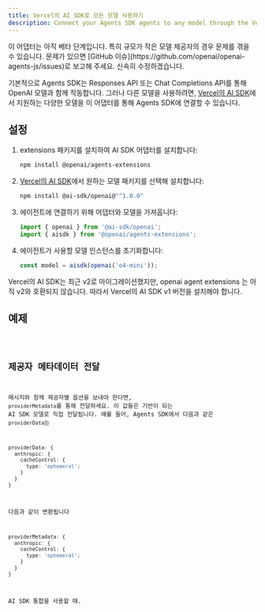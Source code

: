 ```yaml
---
title: Vercel의 AI SDK로 모든 모델 사용하기
description: Connect your Agents SDK agents to any model through the Vercel's AI SDK
---
```



<Aside type="caution">
  이 어댑터는 아직 베타 단계입니다. 특히 규모가 작은 모델 제공자의 경우 문제를
  겪을 수 있습니다. 문제가 있으면 [GitHub
  이슈](https://github.com/openai/openai-agents-js/issues)로 보고해 주세요.
  신속히 수정하겠습니다.
</Aside>

기본적으로 Agents SDK는 Responses API 또는 Chat Completions API를 통해 OpenAI 모델과 함께 작동합니다. 그러나 다른 모델을 사용하려면, [Vercel의 AI SDK](https://sdk.vercel.ai/)에서 지원하는 다양한 모델을 이 어댑터를 통해 Agents SDK에 연결할 수 있습니다.

## 설정

<Steps>

1. extensions 패키지를 설치하여 AI SDK 어댑터를 설치합니다:

   ```bash
   npm install @openai/agents-extensions
   ```

2. [Vercel의 AI SDK](https://sdk.vercel.ai/docs/models/overview)에서 원하는 모델 패키지를 선택해 설치합니다:

   ```bash
   npm install @ai-sdk/openai@"^1.0.0"
   ```

3. 에이전트에 연결하기 위해 어댑터와 모델을 가져옵니다:

   ```typescript
   import { openai } from '@ai-sdk/openai';
   import { aisdk } from '@openai/agents-extensions';
   ```

4. 에이전트가 사용할 모델 인스턴스를 초기화합니다:

   ```typescript
   const model = aisdk(openai('o4-mini'));
   ```

</Steps>

<Aside type="caution">
  Vercel의 AI SDK는 최근 v2로 마이그레이션했지만, openai agent extensions 는
  아직 v2와 호환되지 않습니다. 따라서 Vercel의 AI SDK v1 버전을 설치해야 합니다.
</Aside>

## 예제

<Code lang="typescript" code={aiSdkSetupExample} title="AI SDK 설정" />

## 제공자 메타데이터 전달

메시지와 함께 제공자별 옵션을 보내야 한다면, `providerMetadata`를 통해 전달하세요. 이 값들은 기반이 되는 AI SDK 모델로 직접 전달됩니다. 예를 들어, Agents SDK에서 다음과 같은 `providerData`는

```ts
providerData: {
  anthropic: {
    cacheControl: {
      type: 'ephemeral';
    }
  }
}
```

다음과 같이 변환됩니다

```ts
providerMetadata: {
  anthropic: {
    cacheControl: {
      type: 'ephemeral';
    }
  }
}
```

AI SDK 통합을 사용할 때.
